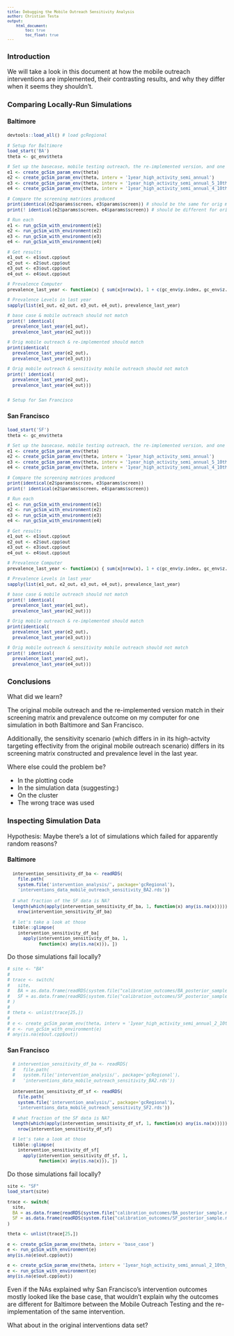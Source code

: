```yaml
---
title: Debugging the Mobile Outreach Sensitivity Analysis
author: Christian Testa
output: 
    html_document:
        toc: true
        toc_float: true
---
```


<style type="text/css">

body, td {
font-size: 14px;
}
code.r{
font-size: 10px;
}
pre {
font-size: 10px
}
</style>


### Introduction

We will take a look in this document at how the mobile outreach 
interventions are implemented, their contrasting results, 
and why they differ when it seems they shouldn't.

### Comparing Locally-Run Simulations

#### Baltimore

```r
devtools::load_all() # load gcRegional

# Setup for Baltimore
load_start('BA')
theta <- gc_env$theta

# Set up the basecase, mobile testing outreach, the re-implemented version, and one different mobile outreach sensitivity scenario
e1 <- create_gcSim_param_env(theta)
e2 <- create_gcSim_param_env(theta, interv = '1year_high_activity_semi_annual')
e3 <- create_gcSim_param_env(theta, interv = '1year_high_activity_semi_annual_5_10th_hr_pt1_lr')
e4 <- create_gcSim_param_env(theta, interv = '1year_high_activity_semi_annual_4_10th_hr_pt111_lr')

# Compare the screening matrices produced
print(identical(e2$params$screen, e3$params$screen)) # should be the same for orig mobile outreach & re-implemented
print(! identical(e2$params$screen, e4$params$screen)) # should be different for orig mobile outreach vs. sensitivity scenario

# Run each
e1 <- run_gcSim_with_environment(e1)
e2 <- run_gcSim_with_environment(e2)
e3 <- run_gcSim_with_environment(e3)
e4 <- run_gcSim_with_environment(e4)

# Get results
e1_out <- e1$out.cpp$out
e2_out <- e2$out.cpp$out
e3_out <- e3$out.cpp$out
e4_out <- e4$out.cpp$out

# Prevalence Computer
prevalence_last_year <- function(x) { sum(x[nrow(x), 1 + c(gc_env$y.index, gc_env$z.index)]) / sum(x[nrow(x), 1 + c(gc_env$s.index, gc_env$y.index, gc_env$z.index)]) }

# Prevalence Levels in last year
sapply(list(e1_out, e2_out, e3_out, e4_out), prevalence_last_year)

# base case & mobile outreach should not match
print(! identical(
  prevalence_last_year(e1_out),
  prevalence_last_year(e2_out)))

# Orig mobile outreach & re-implemented should match
print(identical(
  prevalence_last_year(e2_out),
  prevalence_last_year(e3_out)))

# Orig mobile outreach & sensitivity mobile outreach should not match
print(! identical(
  prevalence_last_year(e2_out),
  prevalence_last_year(e4_out)))


# Setup for San Francisco
```

#### San Francisco

```r
load_start('SF')
theta <- gc_env$theta

# Set up the basecase, mobile testing outreach, the re-implemented version, and one different mobile outreach sensitivity scenario
e1 <- create_gcSim_param_env(theta)
e2 <- create_gcSim_param_env(theta, interv = '1year_high_activity_semi_annual')
e3 <- create_gcSim_param_env(theta, interv = '1year_high_activity_semi_annual_5_10th_hr_pt1_lr')
e4 <- create_gcSim_param_env(theta, interv = '1year_high_activity_semi_annual_4_10th_hr_pt111_lr')

# Compare the screening matrices produced
print(identical(e2$params$screen, e3$params$screen))
print(! identical(e2$params$screen, e4$params$screen))

# Run each
e1 <- run_gcSim_with_environment(e1)
e2 <- run_gcSim_with_environment(e2)
e3 <- run_gcSim_with_environment(e3)
e4 <- run_gcSim_with_environment(e4)

# Get results
e1_out <- e1$out.cpp$out
e2_out <- e2$out.cpp$out
e3_out <- e3$out.cpp$out
e4_out <- e4$out.cpp$out

# Prevalence Computer
prevalence_last_year <- function(x) { sum(x[nrow(x), 1 + c(gc_env$y.index, gc_env$z.index)]) / sum(x[nrow(x), 1 + c(gc_env$s.index, gc_env$y.index, gc_env$z.index)]) }

# Prevalence Levels in last year
sapply(list(e1_out, e2_out, e3_out, e4_out), prevalence_last_year)

# base case & mobile outreach should not match
print(! identical(
  prevalence_last_year(e1_out),
  prevalence_last_year(e2_out)))

# Orig mobile outreach & re-implemented should match
print(identical(
  prevalence_last_year(e2_out),
  prevalence_last_year(e3_out)))

# Orig mobile outreach & sensitivity mobile outreach should not match
print(! identical(
  prevalence_last_year(e2_out),
  prevalence_last_year(e4_out)))
```

### Conclusions

What did we learn? 

The original mobile outreach and the re-implemented version match in their
screening matrix and prevalence outcome on my computer for one simulation in
both Baltimore and San Francisco. 

Additionally, the sensitivity scenario (which differs in in its high-actvity
targeting effectivity from the original mobile outreach scenario) differs in
its screening matrix constructed and prevalence level in the last year. 

Where else could the problem be? 

- In the plotting code
- In the simulation data (suggesting:) 
- On the cluster
- The wrong trace was used

### Inspecting Simulation Data

Hypothesis: Maybe there's a lot of simulations which failed for 
apparently random reasons?

#### Baltimore

```r

  intervention_sensitivity_df_ba <- readRDS(
    file.path(
    system.file('intervention_analysis/', package='gcRegional'),
    'interventions_data_mobile_outreach_sensitivity_BA2.rds'))
  
  # what fraction of the SF data is NA?
  length(which(apply(intervention_sensitivity_df_ba, 1, function(x) any(is.na(x))))) / 
    nrow(intervention_sensitivity_df_ba)

  # let's take a look at those
  tibble::glimpse(
    intervention_sensitivity_df_ba[
      apply(intervention_sensitivity_df_ba, 1, 
            function(x) any(is.na(x))), ])

```

Do those simulations fail locally? 

```r
# site <- "BA"
# 
# trace <- switch(
#   site,
#   BA = as.data.frame(readRDS(system.file("calibration_outcomes/BA_posterior_sample.rds", package = "gcRegional"))$theta.list),
#   SF = as.data.frame(readRDS(system.file("calibration_outcomes/SF_posterior_sample.rds", package = "gcRegional"))$theta.list)
# )
# 
# theta <- unlist(trace[25,])
# 
# e <- create_gcSim_param_env(theta, interv = '1year_high_activity_semi_annual_2_10th_hr_pt133_lr')
# e <- run_gcSim_with_environment(e)
# any(is.na(e$out.cpp$out))
```


#### San Francisco 

```r

  # intervention_sensitivity_df_ba <- readRDS(
  #   file.path(
  #   system.file('intervention_analysis/', package='gcRegional'),
  #   'interventions_data_mobile_outreach_sensitivity_BA2.rds'))
  
  intervention_sensitivity_df_sf <- readRDS(
    file.path(
    system.file('intervention_analysis/', package='gcRegional'),
    'interventions_data_mobile_outreach_sensitivity_SF2.rds'))

  # what fraction of the SF data is NA?
  length(which(apply(intervention_sensitivity_df_sf, 1, function(x) any(is.na(x))))) / 
    nrow(intervention_sensitivity_df_sf)

  # let's take a look at those
  tibble::glimpse(
    intervention_sensitivity_df_sf[
      apply(intervention_sensitivity_df_sf, 1, 
            function(x) any(is.na(x))), ])

```

Do those simulations fail locally? 

```r
site <- "SF"
load_start(site)

trace <- switch(
  site,
  BA = as.data.frame(readRDS(system.file("calibration_outcomes/BA_posterior_sample.rds", package = "gcRegional"))$theta.list),
  SF = as.data.frame(readRDS(system.file("calibration_outcomes/SF_posterior_sample.rds", package = "gcRegional"))$theta.list)
)

theta <- unlist(trace[25,])

e <- create_gcSim_param_env(theta, interv = 'base_case')
e <- run_gcSim_with_environment(e)
any(is.na(e$out.cpp$out))

e <- create_gcSim_param_env(theta, interv = '1year_high_activity_semi_annual_2_10th_hr_pt133_lr')
e <- run_gcSim_with_environment(e)
any(is.na(e$out.cpp$out))


```

Even if the NAs explained why San Francisco's intervention outcomes mostly looked like the base case, 
that wouldn't explain why the outcomes are different for Baltimore between the Mobile Outreach Testing 
and the re-implementation of the same intervention.

What about in the original interventions data set? 

